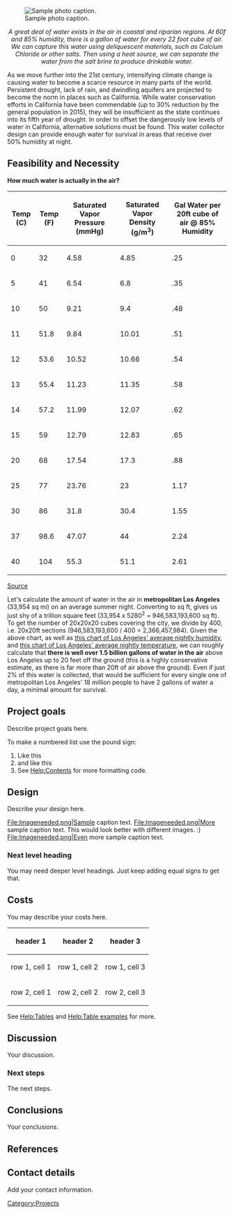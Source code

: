 <!-- Comments that appear only in the edit view are formatted like this. -->
<!-- These comments are offered as an aid as you get started. Remove as you wish. -->
<!-- next line is the code for inserting an image; delete if you don't have an image yet -->
[[File:Imageneeded.png|thumb|right|Sample photo caption.]]

<center>''A great deal of water exists in the air in coastal and riparian regions. At 60f and 85% humidity, there is a gallon of water for every 22 foot cube of air. We can capture this water using deliquescent materials, such as Calcium Chloride or other salts. Then using a heat source, we can separate the water from the salt brine to produce drinkable water.''</center>

As we move further into the 21st century, intensifying climate change is causing water to become a scarce resource in many parts of the world. Persistent drought, lack of rain, and dwindling aquifers are projected to become the norm in places such as California. While water conservation efforts in California have been commendable (up to 30% reduction by the general population in 2015), they will be insufficient as the state continues into its fifth year of drought. In order to offset the dangerously low levels of water in California, alternative solutions must be found. This water collector design can provide enough water for survival in areas that receive over 50% humidity at night. 

== Feasibility and Necessity ==

'''How much water is actually in the air?'''

{| class="wikitable"
|-
! Temp (C)
! Temp (F)
! Saturated Vapor Pressure (mmHg)
! Saturated Vapor Density (g/m<sup>3</sup>)
! Gal Water per 20ft cube of air @ 85% Humidity
|-
| 0
| 32
| 4.58
| 4.85
| .25
|-
| 5
| 41
| 6.54
| 6.8
| .35
|-
| 10
| 50
| 9.21
| 9.4
| .48
|-
| 11
| 51.8
| 9.84
| 10.01
| .51
|-
| 12
| 53.6
| 10.52
| 10.66
| .54

|-
| 13
| 55.4
| 11.23
| 11.35
| .58
|-
| 14
| 57.2
| 11.99
| 12.07
| .62
|-
| 15
| 59
| 12.79
| 12.83
| .65
|-
| 20
| 68
| 17.54
| 17.3
| .88
|-
| 25
| 77
| 23.76
| 23
| 1.17
|-
| 30
| 86
| 31.8
| 30.4
| 1.55
|-
| 37
| 98.6
| 47.07
| 44
| 2.24
|-
| 40
| 104
| 55.3
| 51.1
| 2.61
|}
[http://hyperphysics.phy-astr.gsu.edu/hbase/kinetic/watvap.html#c1 Source]

Let's calculate the amount of water in the air in '''metropolitan Los Angeles''' (33,954 sq mi) on an average summer night. Converting to sq ft, gives us just shy of a trillion square feet (33,954 x 5280<sup>2</sup> = 946,583,193,600 sq ft). To get the number of 20x20x20 cubes covering the city, we divide by 400, i.e. 20x20ft sections (946,583,193,600 / 400 = 2,366,457,984). Given the above chart, as well as [https://www.climatestations.com/wp-content/uploads/2013/11/laxrhex.gif this chart of Los Angeles' average nightly humidity], and [https://www.climatestations.com/wp-content/uploads/2013/11/laxtex.gif this chart of Los Angeles' average nightly temperature], we can roughly calculate that '''there is well over 1.5 billion gallons of water in the air''' above Los Angeles up to 20 feet off the ground (this is a highly conservative estimate, as there is far more than 20ft of air above the ground). Even if just 2% of this water is collected, that would be sufficient for every single one of metropolitan Los Angeles' 18 million people to have 2 gallons of water a day, a minimal amount for survival.

== Project goals ==

Describe project goals here.

To make a numbered list use the pound sign:
# Like this
# and like this
# See [[Help:Contents]] for more formatting code.

== Design ==

Describe your design here.  

<!-- Here is a sample gallery.  -->
<gallery caption="Sample gallery">
File:Imageneeded.png|Sample caption text.
File:Imageneeded.png|More sample caption text. This would look better with different images. :)
File:Imageneeded.png|Even more sample caption text. 
</gallery>

=== Next level heading ===

You may need deeper level headings.  Just keep adding equal signs to get that.

== Costs ==

You may describe your costs here.
{| class="wikitable"
|-
! header 1
! header 2
! header 3
|-
| row 1, cell 1
| row 1, cell 2
| row 1, cell 3
|-
| row 2, cell 1
| row 2, cell 2
| row 2, cell 3
|}
See [[Help:Tables]] and [[Help:Table examples]] for more.

== Discussion ==

Your discussion.

=== Next steps ===

The next steps.

== Conclusions ==

Your conclusions.

== References ==

<!-- This code is for placing the citation you included above.  If you did not use the <ref> code, please delete this. -->
<references/>

== Contact details ==

Add your contact information.  

<!-- Don't change the next line unless you intend to change the categorization -->
<!-- Do add additional, appropriate categories.  See http://www.appropedia.org/Appropedia:CategoryTree for ideas. -->
[[Category:Projects]]